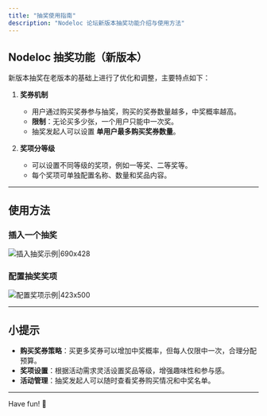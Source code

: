```yaml
---
title: "抽奖使用指南"
description: "Nodeloc 论坛新版本抽奖功能介绍与使用方法"
---
```


## Nodeloc 抽奖功能（新版本）

新版本抽奖在老版本的基础上进行了优化和调整，主要特点如下：

1. **奖券机制**  
   - 用户通过购买奖券参与抽奖，购买的奖券数量越多，中奖概率越高。  
   - **限制**：无论买多少张，一个用户只能中一次奖。  
   - 抽奖发起人可以设置 **单用户最多购买奖券数量**。

2. **奖项分等级**  
   - 可以设置不同等级的奖项，例如一等奖、二等奖等。  
   - 每个奖项可单独配置名称、数量和奖品内容。

---

## 使用方法

### 插入一个抽奖

![插入抽奖示例|690x428](upload://i4ilEaD0bDurWQtf9gxDUanUQaL.png)

### 配置抽奖奖项

![配置奖项示例|423x500](upload://sB0ydsFTCbBtPEpOpiWCDyZrDp3.png)

---

## 小提示

- **购买奖券策略**：买更多奖券可以增加中奖概率，但每人仅限中一次，合理分配预算。  
- **奖项设置**：根据活动需求灵活设置奖品等级，增强趣味性和参与感。  
- **活动管理**：抽奖发起人可以随时查看奖券购买情况和中奖名单。

---

Have fun! 🎉
